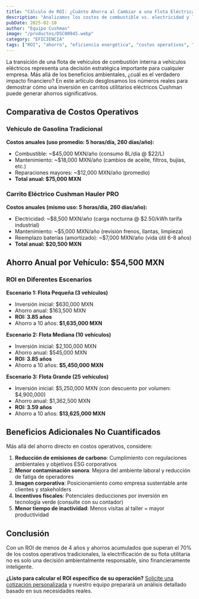 ```yaml
---
title: "Cálculo de ROI: ¿Cuánto Ahorra al Cambiar a una Flota Eléctrica?"
description: "Analizamos los costos de combustible vs. electricidad y los ahorros en mantenimiento para demostrar el retorno de inversión de los vehículos Cushman."
pubDate: 2025-02-10
author: "Equipo Cushman"
image: "/productos/DSC00945.webp"
category: "EFICIENCIA"
tags: ["ROI", "ahorro", "eficiencia energética", "costos operativos", "sustentabilidad"]
---
```


La transición de una flota de vehículos de combustión interna a vehículos eléctricos representa una decisión estratégica importante para cualquier empresa. Más allá de los beneficios ambientales, ¿cuál es el verdadero impacto financiero? En este artículo desglosamos los números reales para demostrar cómo una inversión en carritos utilitarios eléctricos Cushman puede generar ahorros significativos.

## Comparativa de Costos Operativos

### Vehículo de Gasolina Tradicional

**Costos anuales (uso promedio: 5 horas/día, 260 días/año):**
- Combustible: ~$45,000 MXN/año (consumo 8L/día @ $22/L)
- Mantenimiento: ~$18,000 MXN/año (cambios de aceite, filtros, bujías, etc.)
- Reparaciones mayores: ~$12,000 MXN/año (promedio)
- **Total anual: $75,000 MXN**

### Carrito Eléctrico Cushman Hauler PRO

**Costos anuales (mismo uso: 5 horas/día, 260 días/año):**
- Electricidad: ~$8,500 MXN/año (carga nocturna @ $2.50/kWh tarifa industrial)
- Mantenimiento: ~$5,000 MXN/año (revisión frenos, llantas, limpieza)
- Reemplazo baterías (amortizado): ~$7,000 MXN/año (vida útil 6-8 años)
- **Total anual: $20,500 MXN**

## Ahorro Anual por Vehículo: $54,500 MXN

### ROI en Diferentes Escenarios

**Escenario 1: Flota Pequeña (3 vehículos)**
- Inversión inicial: $630,000 MXN
- Ahorro anual: $163,500 MXN
- **ROI: 3.85 años**
- Ahorro a 10 años: **$1,635,000 MXN**

**Escenario 2: Flota Mediana (10 vehículos)**
- Inversión inicial: $2,100,000 MXN
- Ahorro anual: $545,000 MXN
- **ROI: 3.85 años**
- Ahorro a 10 años: **$5,450,000 MXN**

**Escenario 3: Flota Grande (25 vehículos)**
- Inversión inicial: $5,250,000 MXN (con descuento por volumen: $4,900,000)
- Ahorro anual: $1,362,500 MXN
- **ROI: 3.59 años**
- Ahorro a 10 años: **$13,625,000 MXN**

## Beneficios Adicionales No Cuantificados

Más allá del ahorro directo en costos operativos, considere:

1. **Reducción de emisiones de carbono**: Cumplimiento con regulaciones ambientales y objetivos ESG corporativos
2. **Menor contaminación sonora**: Mejora del ambiente laboral y reducción de fatiga de operadores
3. **Imagen corporativa**: Posicionamiento como empresa sustentable ante clientes y stakeholders
4. **Incentivos fiscales**: Potenciales deducciones por inversión en tecnología verde (consulte con su contador)
5. **Menor tiempo de inactividad**: Menos visitas al taller = mayor productividad

## Conclusión

Con un ROI de menos de 4 años y ahorros acumulados que superan el 70% de los costos operativos tradicionales, la electrificación de su flota utilitaria no es solo una decisión ambientalmente responsable, sino financieramente inteligente.

**¿Listo para calcular el ROI específico de su operación?** [Solicite una cotización personalizada](#contacto) y nuestro equipo preparará un análisis detallado basado en sus necesidades reales.
